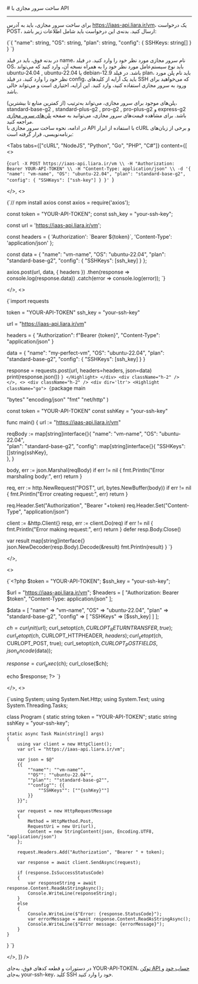 

<Layout>
<Head>
<title>مستندات ساخت سرور مجازی با API - لیارا</title>
<meta property="og:title" content="مستندات خدمات رایانش ابری لیارا" />
<meta property="og:description" content="مستندات مربوط به نحوه ساخت سرور مجازی با API در سرور مجازی ابری در لیارا"  />
</Head>
# ساخت سرور مجازی با API
<hr className="mb-2" />

برای ساخت سرور مجازی، باید به آدرس <Important>https://iaas-api.liara.ir/vm</Important>، یک درخواست <Important>POST</Important>، ارسال کنید. بدنه‌ی این درخواست باید شامل اطلاعات زیر باشد:

<div className="h-2" />
<div dir='ltr'>
    <Highlight className="bash">
        {`{
    "name": string,
    "OS": string,
    "plan": string,
    "config": {
        SSHKeys: string[]
    }
}
`}
    </Highlight>
</div>
<div className="h-2" />

در بدنه فوق، باید در فیلد <Important>name</Important>، نام سرور مجازی مورد نظر خود را وارد کنید. در فیلد <Important>OS</Important>، باید نوع سیستم‌عامل مورد نظر خود را به همراه نسخه آن، وارد کنید که می‌تواند <Important>ubuntu-24.04</Important> , <Important>ubuntu-22.04</Important> یا <Important>debian-12.9</Important> باشد. در فیلد <Important>plan</Important>، باید نام پلن مورد نظر خود را وارد کنید. در فیلد <Important>config</Important>، باید یک آرایه از کلیدهای SSH که می‌خواهید برای ورود به سرور مجازی استفاده کنید، وارد کنید. این آرایه، اختیاری است و می‌تواند خالی باشد.

<div className="h-2" />
پلن‌های موجود برای سرور مجازی، می‌تواند به‌ترتیب (از کمترین منابع تا بیشترین)، <Important>standard-base-g2</Important> , <Important>standard-plus-g2</Important> , <Important>pro-g2</Important> , <Important>pro-plus-g2</Important> و <Important>express-g2</Important> باشد.
برای مشاهده قیمت‌های سرور مجازی، می‌توانید به صفحه <a href="/iaas/details/hardware-plans/" className="text-[#2196f3]">پلن‌های سرور مجازی</a> مراجعه کنید.

<div className="h-2" />
در ادامه، نحوه ساخت سرور مجازی با API با استفاده از ابزار <Important>cURL</Important> و برخی از زبان‌های برنامه‌نویسی، قرار گرفته است:

<Tabs 
  tabs={["cURL", "NodeJS", "Python", "Go", "PHP", "C#"]} 
  content={[
  <>
    <div className="h-2" />
    <div dir='ltr'>
        <Highlight className="bash">
            {`curl -X POST https://iaas-api.liara.ir/vm \\
  -H "Authorization: Bearer YOUR-API-TOKEN" \\
  -H "Content-Type: application/json" \\
  -d '{
    "name": "vm-name",
    "OS": "ubuntu-22.04",
    "plan": "standard-base-g2",
    "config": {
        "SSHKeys": ["ssh-key"]
    }
}'
`}
        </Highlight>
    </div>
    <div className="h-2" />
   
  </>,
  <>
    <div className="h-2" />
    <div dir='ltr'>
        <Highlight className="js">
            {`// npm install axios
const axios = require('axios');

const token = "YOUR-API-TOKEN";
const ssh_key = "your-ssh-key";

const url = 'https://iaas-api.liara.ir/vm';


const headers = {
  'Authorization': \`Bearer \${token}\`,
  'Content-Type': 'application/json'
};

const data = {
  "name": "vm-name",
  "OS": "ubuntu-22.04",
  "plan": "standard-base-g2", 
  "config": {
    "SSHKeys": [ssh_key] 
  }
};

axios.post(url, data, { headers })
  .then(response => console.log(response.data))
  .catch(error => console.log(error));
`}
        </Highlight>
    </div>
    <div className="h-2" />
   
  </>,
    <>
    <div className="h-2" />
    <div dir='ltr'>
        <Highlight className="py">
            {`import requests

token = "YOUR-API-TOKEN"
ssh_key = "your-ssh-key"

url = "https://iaas-api.liara.ir/vm"

headers = {
    "Authorization": f"Bearer {token}",
    "Content-Type": "application/json"
}

data = {
    "name": "my-perfect-vm",
    "OS": "ubuntu-22.04", 
    "plan": "standard-base-g2", 
    "config": {
        "SSHKeys": [ssh_key]
    }
}

response = requests.post(url, headers=headers, json=data)
print(response.json())
`}
        </Highlight>
    </div>
    <div className="h-2" />
  </>,
  <>
    <div className="h-2" />
    <div dir='ltr'>
        <Highlight className="go">
            {`package main

  "bytes"
  "encoding/json"
  "fmt"
  "net/http"
)

const token = "YOUR-API-TOKEN"
const sshKey = "your-ssh-key"

func main() {
  url := "https://iaas-api.liara.ir/vm"


  reqBody := map[string]interface{}{
    "name": "vm-name",
    "OS":   "ubuntu-22.04",  
    "plan": "standard-base-g2", 
    "config": map[string]interface{}{
      "SSHKeys": []string{sshKey},  
    },
  }

  body, err := json.Marshal(reqBody)
  if err != nil {
    fmt.Println("Error marshaling body:", err)
    return
  }

  req, err := http.NewRequest("POST", url, bytes.NewBuffer(body))
  if err != nil {
    fmt.Println("Error creating request:", err)
    return
  }

  req.Header.Set("Authorization", "Bearer "+token)
  req.Header.Set("Content-Type", "application/json")

  client := &http.Client{}
  resp, err := client.Do(req)
  if err != nil {
    fmt.Println("Error making request:", err)
    return
  }
  defer resp.Body.Close()

  var result map[string]interface{}
  json.NewDecoder(resp.Body).Decode(&result)
  fmt.Println(result)
}
`}
        </Highlight>
    </div>
    <div className="h-2" />
  </>,

  <>
    <div className="h-2" />
    <div dir='ltr'>
        <Highlight className="php">
            {`<?php
$token = "YOUR-API-TOKEN";
$ssh_key = "your-ssh-key";

$url = "https://iaas-api.liara.ir/vm";
$headers = [
    "Authorization: Bearer $token",
    "Content-Type: application/json"
];

$data = [
    "name" => "vm-name",
    "OS" => "ubuntu-22.04",  
    "plan" => "standard-base-g2", 
    "config" => [
        "SSHKeys" => [$ssh_key]
    ]
];

$ch = curl_init($url);
curl_setopt($ch, CURLOPT_RETURNTRANSFER, true);
curl_setopt($ch, CURLOPT_HTTPHEADER, $headers);
curl_setopt($ch, CURLOPT_POST, true);
curl_setopt($ch, CURLOPT_POSTFIELDS, json_encode($data));

$response = curl_exec($ch);
curl_close($ch);

echo $response;
?>
`}
        </Highlight>
    </div>
    <div className="h-2" />
   
  </>,
  <>
    <div className="h-2" />
    <div dir='ltr'>
        <Highlight className="csharp">
            {`using System;
using System.Net.Http;
using System.Text;
using System.Threading.Tasks;

class Program
{
    static string token = "YOUR-API-TOKEN";
    static string sshKey = "your-ssh-key";

    static async Task Main(string[] args)
    {
        using var client = new HttpClient();
        var url = "https://iaas-api.liara.ir/vm";

        var json = $@"
        {{
            ""name"": ""vm-name"",
            ""OS"": ""ubuntu-22.04"",
            ""plan"": ""standard-base-g2"",
            ""config"": {{
                ""SSHKeys"": [""{sshKey}""]  
            }}
        }}";

        var request = new HttpRequestMessage
        {
            Method = HttpMethod.Post,
            RequestUri = new Uri(url),
            Content = new StringContent(json, Encoding.UTF8, "application/json")
        };
        
        request.Headers.Add("Authorization", "Bearer " + token);
        
        var response = await client.SendAsync(request);
        
        if (response.IsSuccessStatusCode)
        {
            var responseString = await response.Content.ReadAsStringAsync();
            Console.WriteLine(responseString);
        }
        else
        {
            Console.WriteLine($"Error: {response.StatusCode}");
            var errorMessage = await response.Content.ReadAsStringAsync();
            Console.WriteLine($"Error message: {errorMessage}");
        }
    }
}
`}
        </Highlight>
    </div>
    <div className="h-2" />
   
  </>,
  ]}
/>

<Alert variant="info">
<p>
    در دستورات و قطعه کدهای فوق، به‌جای <Important>YOUR-API-TOKEN</Important>، <a href="/references/api/about" className="text-[#2196f3]">توکن API حساب خود</a> و به‌جای <Important>your-ssh-key</Important>، کلید SSH خود را وارد کنید.
</p>
</Alert>

</Layout>
